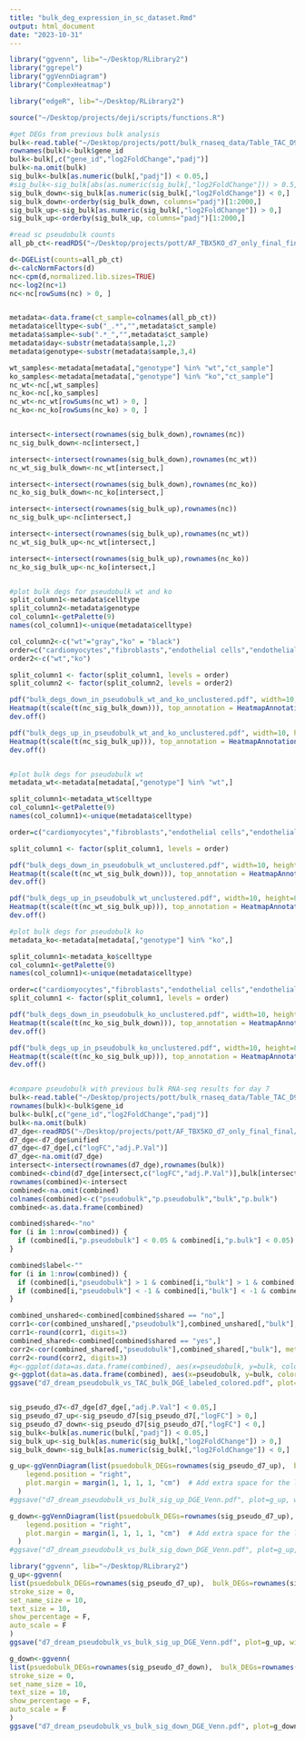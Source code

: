 ```yaml
---
title: "bulk_deg_expression_in_sc_dataset.Rmd"
output: html_document
date: "2023-10-31"
---
```


```r

library("ggvenn", lib="~/Desktop/RLibrary2")
library("ggrepel")
library("ggVennDiagram")
library("ComplexHeatmap")

library("edgeR", lib="~/Desktop/RLibrary2")

source("~/Desktop/projects/deji/scripts/functions.R")

#get DEGs from previous bulk analysis
bulk<-read.table("~/Desktop/projects/pott/bulk_rnaseq_data/Table_TAC_D9_resultsDESeq2.csv", sep=",", header=T)
rownames(bulk)<-bulk$gene_id
bulk<-bulk[,c("gene_id","log2FoldChange","padj")]
bulk<-na.omit(bulk)
sig_bulk<-bulk[as.numeric(bulk[,"padj"]) < 0.05,]
#sig_bulk<-sig_bulk[abs(as.numeric(sig_bulk[,"log2FoldChange"])) > 0.5, ]
sig_bulk_down<-sig_bulk[as.numeric(sig_bulk[,"log2FoldChange"]) < 0,]
sig_bulk_down<-orderby(sig_bulk_down, columns="padj")[1:2000,]
sig_bulk_up<-sig_bulk[as.numeric(sig_bulk[,"log2FoldChange"]) > 0,]
sig_bulk_up<-orderby(sig_bulk_up, columns="padj")[1:2000,]

#read sc pseudobulk counts
all_pb_ct<-readRDS("~/Desktop/projects/pott/AF_TBX5KO_d7_only_final_final/d7_dream/objects/d7_final_refilt_pseudobulk_counts_by_celltype.RDS")

d<-DGEList(counts=all_pb_ct)
d<-calcNormFactors(d)
nc<-cpm(d,normalized.lib.sizes=TRUE)
nc<-log2(nc+1)
nc<-nc[rowSums(nc) > 0, ]


metadata<-data.frame(ct_sample=colnames(all_pb_ct))
metadata$celltype<-sub("_.*","",metadata$ct_sample)
metadata$sample<-sub(".*_","",metadata$ct_sample)
metadata$day<-substr(metadata$sample,1,2)
metadata$genotype<-substr(metadata$sample,3,4)

wt_samples<-metadata[metadata[,"genotype"] %in% "wt","ct_sample"]
ko_samples<-metadata[metadata[,"genotype"] %in% "ko","ct_sample"]
nc_wt<-nc[,wt_samples]
nc_ko<-nc[,ko_samples]
nc_wt<-nc_wt[rowSums(nc_wt) > 0, ]
nc_ko<-nc_ko[rowSums(nc_ko) > 0, ]


intersect<-intersect(rownames(sig_bulk_down),rownames(nc))
nc_sig_bulk_down<-nc[intersect,]

intersect<-intersect(rownames(sig_bulk_down),rownames(nc_wt))
nc_wt_sig_bulk_down<-nc_wt[intersect,]

intersect<-intersect(rownames(sig_bulk_down),rownames(nc_ko))
nc_ko_sig_bulk_down<-nc_ko[intersect,]

intersect<-intersect(rownames(sig_bulk_up),rownames(nc))
nc_sig_bulk_up<-nc[intersect,]

intersect<-intersect(rownames(sig_bulk_up),rownames(nc_wt))
nc_wt_sig_bulk_up<-nc_wt[intersect,]

intersect<-intersect(rownames(sig_bulk_up),rownames(nc_ko))
nc_ko_sig_bulk_up<-nc_ko[intersect,]


#plot bulk degs for pseudobulk wt and ko
split_column1<-metadata$celltype
split_column2<-metadata$genotype
col_column1<-getPalette(9)
names(col_column1)<-unique(metadata$celltype)

col_column2<-c("wt"="gray","ko" = "black")
order=c("cardiomyocytes","fibroblasts","endothelial cells","endothelial cells II","endocardial cells","epicardial cells","smooth muscle cells","leukocytes","neurons")
order2<-c("wt","ko")

split_column1 <- factor(split_column1, levels = order)
split_column2 <- factor(split_column2, levels = order2)

pdf("bulk_degs_down_in_pseudobulk_wt_and_ko_unclustered.pdf", width=10, height=8)
Heatmap(t(scale(t(nc_sig_bulk_down))), top_annotation = HeatmapAnnotation(foo=split_column1, foo2=split_column2, col = list(foo=col_column1, foo2=col_column2), show_annotation_name = FALSE, annotation_legend_param = list(foo=list(title="", at=order),foo2=list(title="", at=order2))), show_column_names = FALSE, show_row_names = FALSE,  heatmap_legend_param = list(title="log2(cpm+1)"), cluster_columns = F)
dev.off()

pdf("bulk_degs_up_in_pseudobulk_wt_and_ko_unclustered.pdf", width=10, height=8)
Heatmap(t(scale(t(nc_sig_bulk_up))), top_annotation = HeatmapAnnotation(foo=split_column1, foo2=split_column2, col = list(foo=col_column1, foo2=col_column2, at=order), show_annotation_name = FALSE, annotation_legend_param = list(foo=list(title="", at=order),foo2=list(title="", at=order2))), show_column_names = FALSE, show_row_names = FALSE,  heatmap_legend_param = list(title="log2(cpm+1)"), cluster_columns = F)
dev.off()


#plot bulk degs for pseudobulk wt
metadata_wt<-metadata[metadata[,"genotype"] %in% "wt",]

split_column1<-metadata_wt$celltype
col_column1<-getPalette(9)
names(col_column1)<-unique(metadata$celltype)

order=c("cardiomyocytes","fibroblasts","endothelial cells","endothelial cells II","endocardial cells","epicardial cells","smooth muscle cells","leukocytes","neurons")

split_column1 <- factor(split_column1, levels = order)

pdf("bulk_degs_down_in_pseudobulk_wt_unclustered.pdf", width=10, height=8)
Heatmap(t(scale(t(nc_wt_sig_bulk_down))), top_annotation = HeatmapAnnotation(foo=split_column1, col = list(foo=col_column1), show_annotation_name = FALSE, annotation_legend_param = list(foo=list(title="", at=order))), show_column_names = FALSE, show_row_names = FALSE,  heatmap_legend_param = list(title="log2(cpm+1)"), cluster_columns = F)
dev.off()

pdf("bulk_degs_up_in_pseudobulk_wt_unclustered.pdf", width=10, height=8)
Heatmap(t(scale(t(nc_wt_sig_bulk_up))), top_annotation = HeatmapAnnotation(foo=split_column1, col = list(foo=col_column1), show_annotation_name = FALSE, annotation_legend_param = list(foo=list(title="", at=order))), show_column_names = FALSE, show_row_names = FALSE,  heatmap_legend_param = list(title="log2(cpm+1)"), cluster_columns = F)
dev.off()

#plot bulk degs for pseudobulk ko
metadata_ko<-metadata[metadata[,"genotype"] %in% "ko",]

split_column1<-metadata_ko$celltype
col_column1<-getPalette(9)
names(col_column1)<-unique(metadata$celltype)

order=c("cardiomyocytes","fibroblasts","endothelial cells","endothelial cells II","endocardial cells","epicardial cells","smooth muscle cells","leukocytes","neurons")
split_column1 <- factor(split_column1, levels = order)

pdf("bulk_degs_down_in_pseudobulk_ko_unclustered.pdf", width=10, height=8)
Heatmap(t(scale(t(nc_ko_sig_bulk_down))), top_annotation = HeatmapAnnotation(foo=split_column1, col = list(foo=col_column1), show_annotation_name = FALSE, annotation_legend_param = list(foo=list(title="", at=order))), show_column_names = FALSE, show_row_names = FALSE,  heatmap_legend_param = list(title="log2(cpm+1)"), cluster_columns = F)
dev.off()

pdf("bulk_degs_up_in_pseudobulk_ko_unclustered.pdf", width=10, height=8)
Heatmap(t(scale(t(nc_ko_sig_bulk_up))), top_annotation = HeatmapAnnotation(foo=split_column1, col = list(foo=col_column1), show_annotation_name = FALSE, annotation_legend_param = list(foo=list(title="", at=order))), show_column_names = FALSE, show_row_names = FALSE,  heatmap_legend_param = list(title="log2(cpm+1)"), cluster_columns = F)
dev.off()


#compare pseudobulk with previous bulk RNA-seq results for day 7
bulk<-read.table("~/Desktop/projects/pott/bulk_rnaseq_data/Table_TAC_D9_resultsDESeq2.csv", sep=",", header=T)
rownames(bulk)<-bulk$gene_id
bulk<-bulk[,c("gene_id","log2FoldChange","padj")]
bulk<-na.omit(bulk)
d7_dge<-readRDS("~/Desktop/projects/pott/AF_TBX5KO_d7_only_final_final/d7_dream/objects/d7_final_refilt_DEGs_pseudobulk_unified_dream_modelbygenotype_p1.RDS")
d7_dge<-d7_dge$unified
d7_dge<-d7_dge[,c("logFC","adj.P.Val")]
d7_dge<-na.omit(d7_dge)
intersect<-intersect(rownames(d7_dge),rownames(bulk))
combined<-cbind(d7_dge[intersect,c("logFC","adj.P.Val")],bulk[intersect,c("log2FoldChange","padj")])
rownames(combined)<-intersect
combined<-na.omit(combined)
colnames(combined)<-c("pseudobulk","p.pseudobulk","bulk","p.bulk")
combined<-as.data.frame(combined)

combined$shared<-"no"
for (i in 1:nrow(combined)) {
  if (combined[i,"p.pseudobulk"] < 0.05 & combined[i,"p.bulk"] < 0.05) { combined[i,"shared"]<-"yes" }
}

combined$label<-""
for (i in 1:nrow(combined)) {
  if (combined[i,"pseudobulk"] > 1 & combined[i,"bulk"] > 1 & combined[i,"shared"]=="yes") { combined[i,"label"] = rownames(combined)[i] }
  if (combined[i,"pseudobulk"] < -1 & combined[i,"bulk"] < -1 & combined[i,"shared"]=="yes") { combined[i,"label"] = rownames(combined)[i]  }
}

combined_unshared<-combined[combined$shared == "no",]
corr1<-cor(combined_unshared[,"pseudobulk"],combined_unshared[,"bulk"], method = "pearson")
corr1<-round(corr1, digits=3)
combined_shared<-combined[combined$shared == "yes",]
corr2<-cor(combined_shared[,"pseudobulk"],combined_shared[,"bulk"], method = "pearson")
corr2<-round(corr2, digits=3)
#g<-ggplot(data=as.data.frame(combined), aes(x=pseudobulk, y=bulk, color=shared)) + geom_point(size=0.5) + theme_minimal() + geom_smooth(method = "lm", size=0.2, aes(group=1)) + xlab("pseudobulk logFC") + ylab("bulk logFC") + geom_text(x = 3, y = -3, label = paste0('r = ', corr1, ' r = ', corr2)) + geom_text_repel(label=combined[,"label"], size=2) + scale_color_manual(values = c("gray","black")) + theme(legend.position = "none")
g<-ggplot(data=as.data.frame(combined), aes(x=pseudobulk, y=bulk, color=shared)) + geom_point(size=0.5) + theme_minimal() + geom_smooth(method = "lm", size=0.2) + xlab("pseudobulk logFC") + ylab("bulk logFC") + geom_text_repel(label=combined[,"label"], size=2) + scale_color_manual(values = c("gray","black")) + theme(legend.position = "none") + annotate("text", x = 3, y = -2.75, label = paste0('r = ', corr1) , color = "gray", size = 5) + annotate("text", x = 3, y = -3, label = paste0('r = ', corr2) , color = "black", size = 5) 
ggsave("d7_dream_pseudobulk_vs_TAC_bulk_DGE_labeled_colored.pdf", plot=g, width = 8, height = 8)


sig_pseudo_d7<-d7_dge[d7_dge[,"adj.P.Val"] < 0.05,]
sig_pseudo_d7_up<-sig_pseudo_d7[sig_pseudo_d7[,"logFC"] > 0,]
sig_pseudo_d7_down<-sig_pseudo_d7[sig_pseudo_d7[,"logFC"] < 0,]
sig_bulk<-bulk[as.numeric(bulk[,"padj"]) < 0.05,]
sig_bulk_up<-sig_bulk[as.numeric(sig_bulk[,"log2FoldChange"]) > 0,]
sig_bulk_down<-sig_bulk[as.numeric(sig_bulk[,"log2FoldChange"]) < 0,]

g_up<-ggVennDiagram(list(psuedobulk_DEGs=rownames(sig_pseudo_d7_up),  bulk_DEGs=rownames(sig_bulk_up))) + scale_fill_distiller(palette = "Reds",   direction = 1) + coord_flip() + theme(
    legend.position = "right",
    plot.margin = margin(1, 1, 1, 1, "cm")  # Add extra space for the legend
  )
#ggsave("d7_dream_pseudobulk_vs_bulk_sig_up_DGE_Venn.pdf", plot=g_up, width = 8, height = 6)

g_down<-ggVennDiagram(list(psuedobulk_DEGs=rownames(sig_pseudo_d7_up),  bulk_DEGs=rownames(sig_bulk_up))) + scale_fill_distiller(palette = "Reds",   direction = 1) + coord_flip() + theme(
    legend.position = "right",
    plot.margin = margin(1, 1, 1, 1, "cm")  # Add extra space for the legend
  )
#ggsave("d7_dream_pseudobulk_vs_bulk_sig_down_DGE_Venn.pdf", plot=g_up, width = 8, height = 6)

library("ggvenn", lib="~/Desktop/RLibrary2")
g_up<-ggvenn(
list(psuedobulk_DEGs=rownames(sig_pseudo_d7_up),  bulk_DEGs=rownames(sig_bulk_up)) , 
stroke_size = 0,
set_name_size = 10,
text_size = 10,
show_percentage = F,
auto_scale = F
) 
ggsave("d7_dream_pseudobulk_vs_bulk_sig_up_DGE_Venn.pdf", plot=g_up, width = 8, height = 8)

g_down<-ggvenn(
list(psuedobulk_DEGs=rownames(sig_pseudo_d7_down),  bulk_DEGs=rownames(sig_bulk_down)) , 
stroke_size = 0,
set_name_size = 10,
text_size = 10,
show_percentage = F,
auto_scale = F
)
ggsave("d7_dream_pseudobulk_vs_bulk_sig_down_DGE_Venn.pdf", plot=g_down, width = 8, height = 8)










```

